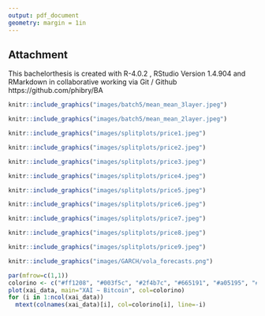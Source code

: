 ```yaml
---
output: pdf_document
geometry: margin = 1in
---
```


## Attachment

This bachelorthesis is created  with R-4.0.2 , RStudio Version 1.4.904 and RMarkdown in collaborative working via Git / Github
https://github.com/phibry/BA 


```r
knitr::include_graphics("images/batch5/mean_mean_3layer.jpeg")
```

```r
knitr::include_graphics("images/batch5/mean_mean_2layer.jpeg")
```


```r
knitr::include_graphics("images/splitplots/price1.jpeg")
```

```r
knitr::include_graphics("images/splitplots/price2.jpeg")
```

```r
knitr::include_graphics("images/splitplots/price3.jpeg")
```


```r
knitr::include_graphics("images/splitplots/price4.jpeg")
```

```r
knitr::include_graphics("images/splitplots/price5.jpeg")
```

```r
knitr::include_graphics("images/splitplots/price6.jpeg")
```


```r
knitr::include_graphics("images/splitplots/price7.jpeg")
```

```r
knitr::include_graphics("images/splitplots/price8.jpeg")
```

```r
knitr::include_graphics("images/splitplots/price9.jpeg")
```

```r
knitr::include_graphics("images/GARCH/vola_forecasts.png")
```

```r
par(mfrow=c(1,1))
colorino <- c("#ff1208", "#003f5c", "#2f4b7c", "#665191", "#a05195", "#d45087", "#f6004a", "#004c6d", "#0075b6", "#665191", "#ff7c43")
plot(xai_data, main="XAI ~ Bitcoin", col=colorino)
for (i in 1:ncol(xai_data))
  mtext(colnames(xai_data)[i], col=colorino[i], line=-i)
```
